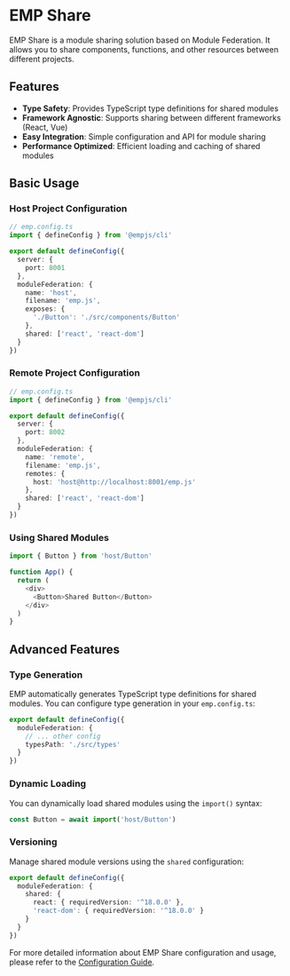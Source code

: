 # EMP Share

EMP Share is a module sharing solution based on Module Federation. It allows you to share components, functions, and other resources between different projects.

## Features

- **Type Safety**: Provides TypeScript type definitions for shared modules
- **Framework Agnostic**: Supports sharing between different frameworks (React, Vue)
- **Easy Integration**: Simple configuration and API for module sharing
- **Performance Optimized**: Efficient loading and caching of shared modules

## Basic Usage

### Host Project Configuration

```typescript
// emp.config.ts
import { defineConfig } from '@empjs/cli'

export default defineConfig({
  server: {
    port: 8001
  },
  moduleFederation: {
    name: 'host',
    filename: 'emp.js',
    exposes: {
      './Button': './src/components/Button'
    },
    shared: ['react', 'react-dom']
  }
})
```

### Remote Project Configuration

```typescript
// emp.config.ts
import { defineConfig } from '@empjs/cli'

export default defineConfig({
  server: {
    port: 8002
  },
  moduleFederation: {
    name: 'remote',
    filename: 'emp.js',
    remotes: {
      host: 'host@http://localhost:8001/emp.js'
    },
    shared: ['react', 'react-dom']
  }
})
```

### Using Shared Modules

```typescript
import { Button } from 'host/Button'

function App() {
  return (
    <div>
      <Button>Shared Button</Button>
    </div>
  )
}
```

## Advanced Features

### Type Generation

EMP automatically generates TypeScript type definitions for shared modules. You can configure type generation in your `emp.config.ts`:

```typescript
export default defineConfig({
  moduleFederation: {
    // ... other config
    typesPath: './src/types'
  }
})
```

### Dynamic Loading

You can dynamically load shared modules using the `import()` syntax:

```typescript
const Button = await import('host/Button')
```

### Versioning

Manage shared module versions using the `shared` configuration:

```typescript
export default defineConfig({
  moduleFederation: {
    shared: {
      react: { requiredVersion: '^18.0.0' },
      'react-dom': { requiredVersion: '^18.0.0' }
    }
  }
})
```

For more detailed information about EMP Share configuration and usage, please refer to the [Configuration Guide](../config/empShare/index.mdx).